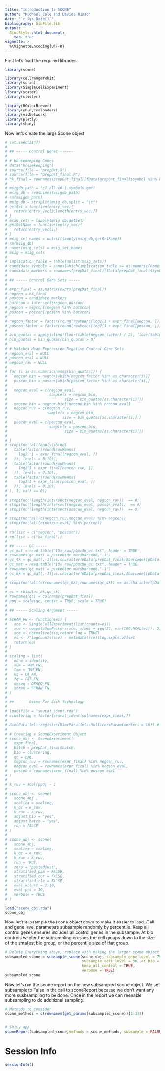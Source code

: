 ```yaml
---
title: "Introduction to SCONE"
author: "Michael Cole and Davide Risso"
date: "`r Sys.Date()`"
bibliography: bibFile.bib
output:
  BiocStyle::html_document:
    toc: true
vignette: >
  %\VignetteEncoding{UTF-8}
---
```


<!--
%\VignetteEngine{knitr::rmarkdown}
%\VignetteIndexEntry{scone Vignette}
-->
First let's load the required libraries.

```r
library(scone)

library(cellrangerRkit)
library(scran)
library(SingleCellExperiment)
library(scater)
library(cluster)

library(RColorBrewer)
library(shinycssloaders)
library(visNetwork)
library(plotly)
library(shiny)
```

Now let's create the large Scone object

```r
# set.seed(2147)
# 
# ## ----- Control Genes ------
# 
# # Housekeeping Genes
# data("housekeeping")
# source(file = "prepDat.R")
# source(file = "prepDat_final.R")
# hk_final = rownames(prepDat_final)[fData(prepDat_final)$symbol %in% housekeeping$V1]
# 
# msigdb_path = "c7.all.v6.1.symbols.gmt"
# msig_db = readLines(msigdb_path)
# rm(msigdb_path)
# msig_db = strsplit(msig_db,split = "\t")
# getSet = function(entry_vec){
#   return(entry_vec[3:length(entry_vec)])
# }
# msig_sets = lapply(msig_db,getSet)
# getSetName = function(entry_vec){
#   return(entry_vec[1])
# }
# msig_set_names = unlist(lapply(msig_db,getSetName))
# rm(msig_db)
# names(msig_sets) = msig_set_names
# msig = msig_sets
# 
# implication_table = table(unlist(msig_sets))
# candidate_symbols = names(which(implication_table >= as.numeric(names(which(cumsum(rev(table(implication_table))) > 500)[1]))))
# candidate_markers = rownames(prepDat_final)[fData(prepDat_final)$symbol %in% candidate_symbols]
# 
# ## ----- Control Gene Sets -----
# 
# expr_final = as.matrix(exprs(prepDat_final))
# negcon = hk_final
# poscon = candidate_markers
# bothcon = intersect(negcon,poscon)
# negcon = negcon[!negcon %in% bothcon]
# poscon = poscon[!poscon %in% bothcon]
# 
# negcon_factor = factor(round(rowMeans(log2(1 + expr_final[negcon, ]))), levels = 0:10)
# poscon_factor = factor(round(rowMeans(log2(1 + expr_final[poscon, ]))), levels = 0:10)
# 
# bin_quotas = apply(cbind(floor(table(negcon_factor) / 2), floor(table(poscon_factor))), 1, min)
# bin_quotas = bin_quotas[bin_quotas > 0]
# 
# # Matched Mean Expression Negative Control Gene Sets
# negcon_eval = NULL
# poscon_eval = NULL
# negcon_ruv = NULL
# 
# for (i in as.numeric(names(bin_quotas))) {
#   negcon_bin = negcon[which(negcon_factor %in% as.character(i))]
#   poscon_bin = poscon[which(poscon_factor %in% as.character(i))]
#   
#   negcon_eval = c(negcon_eval,
#                   sample(x = negcon_bin,
#                          size = bin_quotas[as.character(i)]))
#   negcon_bin = negcon_bin[!negcon_bin %in% negcon_eval]
#   negcon_ruv = c(negcon_ruv,
#                  sample(x = negcon_bin,
#                         size = bin_quotas[as.character(i)]))
#   poscon_eval = c(poscon_eval,
#                   sample(x = poscon_bin,
#                          size = bin_quotas[as.character(i)]))
#   
# }
# stopifnot(all(apply(cbind(
#   table(factor(round(rowMeans(
#     log2( 1 + expr_final[negcon_eval, ])
#   )), levels = 0:10)),
#   table(factor(round(rowMeans(
#     log2(1 + expr_final[negcon_ruv, ])
#   )), levels = 0:10)),
#   table(factor(round(rowMeans(
#     log2(1 + expr_final[poscon_eval, ])
#   )), levels = 0:10))
# ), 1, var) == 0))
# 
# stopifnot(length(intersect(negcon_eval, negcon_ruv))  == 0)
# stopifnot(length(intersect(negcon_eval, poscon_eval))  == 0)
# stopifnot(length(intersect(poscon_eval, negcon_ruv))  == 0)
# 
# stopifnot(all(c(negcon_ruv,negcon_eval) %in% negcon))
# stopifnot(all(c(poscon_eval) %in% poscon))
# 
# rm(list = c("negcon", "poscon"))
# rm(list = c("hk_final"))
# 
# ## ----- QC -----
# qc_mat = read.table("10x_raw/pbmc4k_qc.txt", header = TRUE)
# rownames(qc_mat) = paste0(qc_mat$barcode,"-1")
# qc_4k = qc_mat[,-1][as.character(pData(prepDat_final)$barcode)[pData(prepDat_final)$batch  == "pbmc4k"],]
# qc_mat = read.table("10x_raw/pbmc8k_qc.txt", header = TRUE)
# rownames(qc_mat) = paste0(qc_mat$barcode,"-1")
# qc_8k = qc_mat[,-1][as.character(pData(prepDat_final)$barcode)[pData(prepDat_final)$batch  == "pbmc8k"],]
# 
# stopifnot(all(c(rownames(qc_8k),rownames(qc_4k)) == as.character(pData(prepDat_final)$barcode)))
# 
# qc = rbind(qc_8k,qc_4k)
# rownames(qc) = colnames(prepDat_final)
# ppq = scale(qc, center = TRUE, scale = TRUE)
# 
# ## ----- Scaling Argument -----
# 
# SCRAN_FN <- function(ei) {
#   sce <- SingleCellExperiment(list(counts=ei))
#   sce <- computeSumFactors(sce, sizes = seq(20, min(100,NCOL(ei)), 5))
#   sce <- normalize(sce,return_log = TRUE)
#   eo <- 2^logcounts(sce) - metadata(sce)$log.exprs.offset
#   return(eo)
# }
# 
# scaling = list(
#   none = identity,
#   sum = SUM_FN,
#   tmm = TMM_FN,
#   uq = UQ_FN,
#   fq = FQT_FN,
#   deseq = DESEQ_FN,
#   scran = SCRAN_FN
# )
# 
# ## ----- Scone For Each Technology -----
# 
# load(file = "seurat_ident.rda")
# clustering = factor(seurat_ident[colnames(expr_final)])
# 
# BiocParallel::register(BiocParallel::MulticoreParam(workers = 10)) # Register BiocParallel Serial Execution
# 
# # Creating a SconeExperiment Object
# scone_obj <- SconeExperiment(
#   expr_final,
#   batch = prepDat_final$batch,
#   bio = clustering,
#   qc = ppq,
#   negcon_ruv = rownames(expr_final) %in% negcon_ruv,
#   negcon_eval = rownames(expr_final) %in% negcon_eval,
#   poscon = rownames(expr_final) %in% poscon_eval
# )
# 
# k_ruv = ncol(ppq) - 1
# 
# scone_obj <- scone(
#   scone_obj ,
#   scaling = scaling,
#   k_qc = k_ruv,
#   k_ruv = k_ruv,
#   adjust_bio = "yes",
#   adjust_batch = "yes",
#   run = FALSE
# )
# 
# scone_obj <- scone(
#   scone_obj,
#   scaling = scaling,
#   k_qc = k_ruv,
#   k_ruv = k_ruv,
#   run = TRUE,
#   zero = "postadjust",
#   stratified_pam = FALSE,
#   stratified_cor = FALSE,
#   stratified_rle = FALSE,
#   eval_kclust = 2:10,
#   eval_pcs = 10,
#   verbose = TRUE
# )

load("scone_obj.rda")
scone_obj

```


Now let's subsample the scone object down to make it easier to load. Cell and gene level parameters subsample randomly by percentile. Keep all control genes ensures includes all control genes in the subsample. At bio controls wheter the subsampling crushes the cell groups down to the size of the smallest bio group, or the percentile size of that group.

```r

# Delete Everything above, replace with making the larger scone object
subsampled_scone = subsample_scone(scone_obj, subsample_gene_level = 75,
                                   subsample_cell_level = 50, at_bio = FALSE,
                                   keep_all_control = TRUE,
                                   verbose = TRUE)
subsampled_scone

```

Now let's run the scone report on the new subsampled scone object. We set subsample to False in the call
to sconeReport because we don't want any more susbsampling to be done. Once in the report we can reenable
subsampling to do additional sampling.

```r


# Methods to consider
scone_methods = c(rownames(get_params(subsampled_scone))[1:12])


# Shiny app
sconeReport(subsampled_scone,methods = scone_methods, subsample = FALSE)

```


# Session Info

```r
sessionInfo()
```
